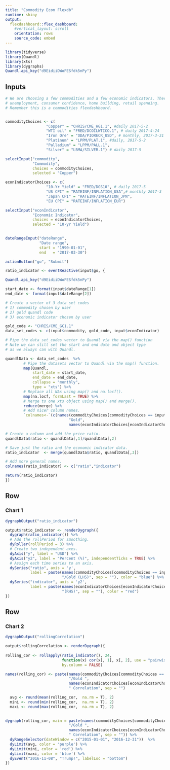 ```yaml
---
title: "Commodity Econ Flexdb"
runtime: shiny
output:
  flexdashboard::flex_dashboard:
    #vertical_layout: scroll
    orientation: rows
    source_code: embed
---
```


```r
library(tidyverse) 
library(Quandl)
library(xts)
library(dygraphs)
Quandl.api_key("d9EidiiDWoFESfdk5nPy")
```

Inputs{.sidebar}
--------------------------------

```r
# We are choosing a few commodities and a few economic indicators. There are others, like 
# unemployment, consumer confidence, home building, retail spending. 
# Remember this is a commodities flexdashboard. 


commodityChoices <- c(
                  "Copper" = "CHRIS/CME_HG1.1", #daily 2017-5-2
                  "WTI oil" = "FRED/DCOILWTICO.1", # daily 2017-4-24
                  "Iron Ore" = "ODA/PIORECR_USD", # monthly, 2017-3-31
                  "Platinum" = "LPPM/PLAT.1", #daily, 2017-5-2
                  "Palladium" = "LPPM/PALL.1",
                  "Silver" = "LBMA/SILVER.1") # daily 2017-5

selectInput("commodity",
            "Commodity",
            choices = commodityChoices, 
            selected = "Copper")

econIndicatorChoices <- c(
                  "10-Yr Yield" = "FRED/DGS10", # daily 2017-5
                  "US CPI" = "RATEINF/INFLATION_USA",# monthly 2017-3
                  "Japan CPI" = "RATEINF/INFLATION_JPN",
                  "EU CPI" = "RATEINF/INFLATION_EUR") 

selectInput("econIndicator",
            "Economic Indicator",
            choices = econIndicatorChoices, 
            selected = "10-yr Yield")
 

dateRangeInput("dateRange",
               "Date range",
               start = "1990-01-01",
               end   = "2017-03-30")

actionButton("go", "Submit")

ratio_indicator <- eventReactive(input$go, {

Quandl.api_key("d9EidiiDWoFESfdk5nPy")

start_date <- format(input$dateRange[1])
end_date <- format(input$dateRange[2])

# Create a vector of 3 data set codes
# 1) commodity chosen by user
# 2) gold quandl code
# 3) economic indicator chosen by user

gold_code <- "CHRIS/CME_GC1.1"
data_set_codes <- c(input$commodity, gold_code, input$econIndicator)

# Pipe the data_set_codes vector to Quandl via the map() function
# Note we can still set the start and end date and object type
# as we always can with Quandl.

quandlData <- data_set_codes  %>% 
        # Pipe the datasets vector to Quandl via the map() function.
        map(Quandl,
            start_date = start_date,
            end_date = end_date,
            collapse = "monthly",
            type = "xts") %>%
        # Replace all NAs using map() and na.locf().
        map(na.locf, formLast = TRUE) %>%
        # Merge to one xts object using map() and merge().
        reduce(merge) %>% 
        # Add nicer column names.
        `colnames<-`(c(names(commodityChoices[commodityChoices == input$commodity]), 
                            "Gold",
                            names(econIndicatorChoices[econIndicatorChoices == input$econIndicator]))) 

# Create a column and add the price ratio.
quandlData$ratio <- quandlData[,1]/quandlData[,2]

# Save just the ratio and the economic indicator data.
ratio_indicator  <- merge(quandlData$ratio, quandlData[,3])

# Add more general names.
colnames(ratio_indicator) <- c("ratio","indicator")       

return(ratio_indicator)
})

```


Row
-------------------------------------
    
### Chart 1
    
```r
dygraphOutput("ratio_indicator")

output$ratio_indicator <- renderDygraph({
  dygraph(ratio_indicator()) %>% 
  # Add the rollPeriod for smoothing.
  dyRoller(rollPeriod = 3) %>% 
  # Create two independent axes.
  dyAxis("y", label = "USD") %>%
  dyAxis("y2", label = "Percent (%)", independentTicks = TRUE) %>%
  # Assign each time series to an axis.
  dySeries("ratio", axis = 'y', 
           label = paste(names(commodityChoices[commodityChoices == input$commodity]), 
                         "/Gold (LHS)", sep = ""), color = "blue") %>% 
  dySeries("indicator", axis = 'y2', 
           label = paste(names(econIndicatorChoices[econIndicatorChoices == input$econIndicator]), 
                         "(RHS)", sep = ""), color = "red")
})

```

Row
-------------------------

### Chart 2

```r
dygraphOutput("rollingCorrelation")

output$rollingCorrelation <- renderDygraph({
  
rolling_cor <- rollapply(ratio_indicator(), 24,
                         function(x) cor(x[, 1], x[, 2], use = "pairwise.complete.obs"),
                         by.column = FALSE)

names(rolling_cor) <- paste(names(commodityChoices[commodityChoices == input$commodity]),
                            "/Gold ",
                            names(econIndicatorChoices[econIndicatorChoices == input$econIndicator]), 
                            " Correlation", sep = "")

  avg <- round(mean(rolling_cor,  na.rm = T), 2)
  mini <- round(min(rolling_cor,  na.rm = T), 2)
  maxi <- round(max(rolling_cor,  na.rm = T), 2)
  

dygraph(rolling_cor, main = paste(names(commodityChoices[commodityChoices == input$commodity]),
                            "/Gold ",
                            names(econIndicatorChoices[econIndicatorChoices == input$econIndicator]), 
                            " Correlation", sep = "")) %>% 
  dyRangeSelector(dateWindow = c("2015-01-01", "2016-12-31"))  %>% 
  dyLimit(avg, color = 'purple') %>% 
  dyLimit(mini, color = 'red') %>% 
  dyLimit(maxi, color = 'blue') %>% 
  dyEvent("2016-11-08", "Trump!", labelLoc = "bottom")
})
```

